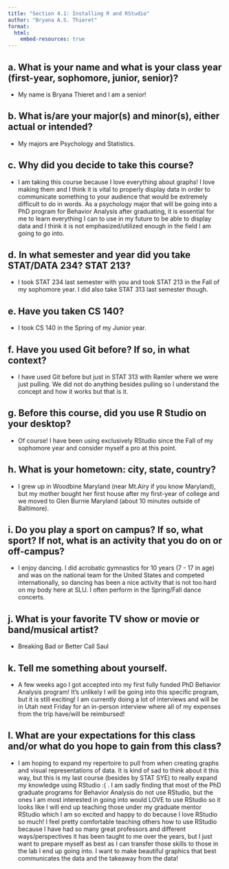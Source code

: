 ```yaml
---
title: "Section 4.1: Installing R and RStudio"
author: "Bryana A.S. Thieret"
format: 
  html:
    embed-resources: true
---
```


## a. What is your name and what is your class year (first-year, sophomore, junior, senior)?  

* My name is Bryana Thieret and I am a senior!  

## b. What is/are your major(s) and minor(s), either actual or intended?  

* My majors are Psychology and Statistics.  

## c. Why did you decide to take this course?  

* I am taking this course because I love everything about graphs! I love making them and I think it is vital to properly display data in order to communicate something to your audience that would be extremely difficult to do in words. As a psychology major that will be going into a PhD program for Behavior Analysis after graduating, it is essential for me to learn everything I can to use in my future to be able to display data and I think it is not emphasized/utilized enough in the field I am going to go into.  

## d. In what semester and year did you take STAT/DATA 234? STAT 213?  

* I took STAT 234 last semester with you and took STAT 213 in the Fall of my sophomore year. I did also take STAT 313 last semester though.  

## e. Have you taken CS 140?  

* I took CS 140 in the Spring of my Junior year.  


## f. Have you used Git before? If so, in what context?  

* I have used Git before but just in STAT 313 with Ramler where we were just pulling. We did not do anything besides pulling so I understand the concept and how it works but that is it.  

## g. Before this course, did you use R Studio on your desktop?  

* Of course! I have been using exclusively RStudio since the Fall of my sophomore year and consider myself a pro at this point.  

## h. What is your hometown: city, state, country?  

* I grew up in Woodbine Maryland (near Mt.Airy if you know Maryland), but my mother bought her first house after my first-year of college and we moved to Glen Burnie Maryland (about 10 minutes outside of Baltimore).  

## i. Do you play a sport on campus? If so, what sport? If not, what is an activity that you do on or off-campus?  

* I enjoy dancing. I did acrobatic gymnastics for 10 years (7 - 17 in age) and was on the national team for the United States and competed internationally, so dancing has been a nice activity that is not too hard on my body here at SLU. I often perform in the Spring/Fall dance concerts.  

## j. What is your favorite TV show or movie or band/musical artist?  

* Breaking Bad or Better Call Saul

## k. Tell me something about yourself.  

* A few weeks ago I got accepted into my first fully funded PhD Behavior Analysis program! It's unlikely I will be going into this specific program, but it is still exciting! I am currently doing a lot of interviews and will be in Utah next Friday for an in-person interview where all of my expenses from the trip have/will be reimbursed!  

## l. What are your expectations for this class and/or what do you hope to gain from this class?  

* I am hoping to expand my repertoire to pull from when creating graphs and visual representations of data. It is kind of sad to think about it this way, but this is my last course (besides by STAT SYE) to really expand my knowledge using RStudio :( . I am sadly finding that most of the PhD graduate programs for Behavior Analysis do not use RStudio, but the ones I am most interested in going into would LOVE to use RStudio so it looks like I will end up teaching those under my graduate mentor RStudio which I am so excited and happy to do because I love RStudio so much! I feel pretty comfortable teaching others how to use RStudio because I have had so many great professors and different ways/perspectives it has been taught to me over the years, but I just want to prepare myself as best as I can transfer those skills to those in the lab I end up going into. I want to make beautiful graphics that best communicates the data and the takeaway from the data!    


